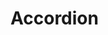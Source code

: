 
<Meta title="Molecules/Accordion" />

# Accordion

<Canvas>
  <Story
    name="Accordion"
    play="{
      async ({ canvasElement }) => {
        await wait();
        const canvas = within(canvasElement);
        const buttons = canvas.getAllByRole('button');
        const contents = buttons.map((button) =>
         canvasElement.querySelector(`#${button.getAttribute('aria-controls')}`)
        );
        await userEvent.click(buttons[0]);
        await expect(contents[0].getAttribute('aria-hidden')).toBe('false');
        await expect(contents[1].getAttribute('aria-hidden')).toBe('true');
        await userEvent.click(buttons[1]);
        await expect(contents[0].getAttribute('aria-hidden')).toBe('false');
        await expect(contents[1].getAttribute('aria-hidden')).toBe('false');
        await userEvent.click(buttons[0]);
        await wait();
        await expect(contents[0].getAttribute('aria-hidden')).toBe('true');
        await expect(contents[1].getAttribute('aria-hidden')).toBe('false');
      }
    }"
  >
    <RenderTwig
      id="Accordion"
      items={[
        {
          title: 'Dede',
          content: `
            Pellentesque et ridiculus vel fringilla gravida etiam libero duis,
            cubilia lobortis potenti erat sollicitudin nibh aliquet purus,
            sodales litora orci urna non feugiat porttitor. Erat justo nisi
            euismod senectus ornare dapibus vivamus odio quam parturient
            sociosqu pellentesque lectus, tristique hac sem cubilia mus tempor
            class et ac rhoncus curae. Scelerisque id habitant vivamus vel dis
            suspendisse amet hac venenatis, natoque erat pharetra dui suscipit
            laoreet himenaeos porttitor nec elementum, phasellus faucibus
            aptent facilisi libero consequat iaculis cubilia.
          `,
        },
        {
          title: 'Dada',
          content: `
            Actus ornare dapibus vivamus odio quam parturient sociosqu pellen
            tesque lectus, tristique hac sem cubilia mus tempor class et ac
            rhoncus curae. Scelerisque id habitant vivamus vel dis suspendisse
            amet hac venenatis, natoque erat pharetra dui suscipit laoreet
            himenaeos porttitor nec elementum, phasellus faucibus aptent
            facilisi libero consequat iaculis cubilia.
          `,
        },
      ]}
    />
  </Story>
</Canvas>
